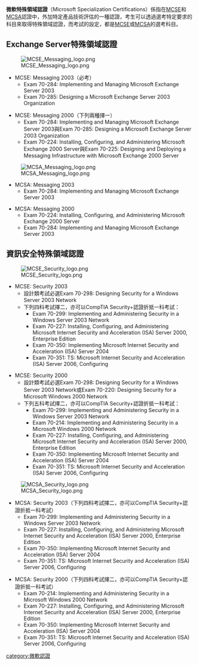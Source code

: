 {{Unreferenced|time=2022-04-13T23:01:14+00:00}}
{{noteTA|G1=IT}}'''微軟特殊領域認證'''（Microsoft Specialization Certifications）係指在[[MCSE|MCSE]]和[[MCSA|MCSA]]認證中，外加特定產品技術評估的一種認證，考生可以透過選考特定要求的科目來取得特殊領域認證，而考試的設定，都是[[MCSE|MCSE]]或[[MCSA|MCSA]]的選考科目。

==Exchange Server特殊領域認證==

[[File:MCSE_Messaging_logo.png|right]]
* MCSE: Messaging 2003（必考）
**Exam 70-284: Implementing and Managing Microsoft Exchange Server 2003
**Exam 70-285: Designing a Microsoft Exchange Server 2003 Organization

* MCSE: Messaging 2000（下列兩種擇一）
**Exam 70-284: Implementing and Managing Microsoft Exchange Server 2003與Exam 70-285: Designing a Microsoft Exchange Server 2003 Organization
**Exam 70-224: Installing, Configuring, and Administering Microsoft Exchange 2000 Server與Exam 70-225: Designing and Deploying a Messaging Infrastructure with Microsoft Exchange 2000 Server

[[File:MCSA_Messaging_logo.png|right]]
* MCSA: Messaging 2003
**Exam 70-284: Implementing and Managing Microsoft Exchange Server 2003

* MCSA: Messaging 2000
**Exam 70-224: Installing, Configuring, and Administering Microsoft Exchange 2000 Server
**Exam 70-284: Implementing and Managing Microsoft Exchange Server 2003

==資訊安全特殊領域認證==

[[File:MCSE_Security_logo.png|right]]
* MCSE: Security 2003
** 設計類考試必選Exam 70-298: Designing Security for a Windows Server 2003 Network
** 下列四科考試擇二，亦可以CompTIA Security+認證折抵一科考試：
***Exam 70-299: Implementing and Administering Security in a Windows Server 2003 Network
***Exam 70-227: Installing, Configuring, and Administering Microsoft Internet Security and Acceleration (ISA) Server 2000, Enterprise Edition
***Exam 70-350: Implementing Microsoft Internet Security and Acceleration (ISA) Server 2004
***Exam 70-351: TS: Microsoft Internet Security and Acceleration (ISA) Server 2006, Configuring

* MCSE: Security 2000
** 設計類考試必選Exam 70-298: Designing Security for a Windows Server 2003 Network或Exam 70-220: Designing Security for a Microsoft Windows 2000 Network
** 下列五科考試擇二，亦可以CompTIA Security+認證折抵一科考試：
***Exam 70-299: Implementing and Administering Security in a Windows Server 2003 Network
***Exam 70-214: Implementing and Administering Security in a Microsoft Windows 2000 Network
***Exam 70-227: Installing, Configuring, and Administering Microsoft Internet Security and Acceleration (ISA) Server 2000, Enterprise Edition
***Exam 70-350: Implementing Microsoft Internet Security and Acceleration (ISA) Server 2004
***Exam 70-351: TS: Microsoft Internet Security and Acceleration (ISA) Server 2006, Configuring

[[File:MCSA_Security_logo.png|right]]
* MCSA: Security 2003（下列四科考試擇二，亦可以CompTIA Security+認證折抵一科考試）
**Exam 70-299: Implementing and Administering Security in a Windows Server 2003 Network
**Exam 70-227: Installing, Configuring, and Administering Microsoft Internet Security and Acceleration (ISA) Server 2000, Enterprise Edition
**Exam 70-350: Implementing Microsoft Internet Security and Acceleration (ISA) Server 2004
**Exam 70-351: TS: Microsoft Internet Security and Acceleration (ISA) Server 2006, Configuring

* MCSA: Security 2000（下列四科考試擇二，亦可以CompTIA Security+認證折抵一科考試）
**Exam 70-214: Implementing and Administering Security in a Microsoft Windows 2000 Network
**Exam 70-227: Installing, Configuring, and Administering Microsoft Internet Security and Acceleration (ISA) Server 2000, Enterprise Edition
**Exam 70-350: Implementing Microsoft Internet Security and Acceleration (ISA) Server 2004
**Exam 70-351: TS: Microsoft Internet Security and Acceleration (ISA) Server 2006, Configuring

{{Microsoft Certifications}}
[[category:微軟認證|category:微軟認證]]